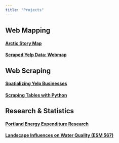 ```yaml
---
title: "Projects"
---
```


## Web Mapping

#### [Arctic Story Map](http://pdxedu.maps.arcgis.com/apps/Cascade/index.html?appid=eced9a85fa9d40ffa1a73c12f694c49c)

#### [Scraped Yelp Data: Webmap](http://www.alectrusty.com/projects/nl.html)

## Web Scraping

#### [Spatializing Yelp Businesses](http://www.alectrusty.com/projects/yelpscrape.html)

#### [Scraping Tables with Python](http://www.alectrusty.com/projects/scrape1.html)

## Research & Statistics

#### [Portland Energy Expenditure Research](http://www.alectrusty.com/projects/expr.html)

#### [Landscape Influences on Water Quality (ESM 567)](http://www.alectrusty.com/projects/rda.html)

